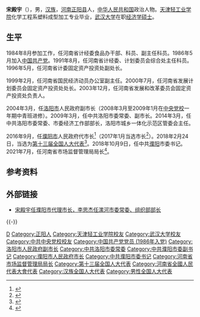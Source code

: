'''宋殿宇'''（{{bd|1963年|2月||catIdx=Song宋}}），男，[[汉族|汉族]]，[[河南|河南]][[正阳县|正阳县]]人，[[中华人民共和国|中华人民共和国]]政治人物。[[天津轻工业学院|天津轻工业学院]]化学工程系塑料成型加工专业毕业，[[武汉大学|武汉大学]]在职[[经济学|经济学]][[硕士|硕士]]。

== 生平 ==
1984年8月参加工作，任河南省计经委食品办干部、科员、副主任科员。1986年5月加入[[中国共产党|中国共产党]]。1991年8月，任河南省计经委、计划委员会综合处主任科员。1996年5月，任河南省计委固定资产投资处副处长。

1999年2月，任河南省国民经济动员办公室副主任。2000年7月，任河南省发展计划委员会固定资产投资处处长。2003年12月，任河南省发展和改革委员会固定资产投资处负责人。

2004年3月，任[[洛阳市|洛阳市]]人民政府副市长（2008年3月至2009年1月在[[中央党校|中央党校]]一年期中青班进修）。2009年3月，任中共洛阳市委常委、副市长。2014年3月，任中共洛阳市委常委、市委经济工作部部长，洛阳市城乡一体化示范区管委会主任。

2016年9月，任[[濮阳市|濮阳市]]人民政府代市长<ref>{{cite web |url=http://news.ifeng.com/a/20160919/49987679_0.shtml |language= |title=宋殿宇任濮阳市代市长 赵瑞东辞去市长职务(简历) |publisher=中国经济网 |date=2016年9月19日 |accessdate= |archive-date=2018年10月19日 |archive-url=https://web.archive.org/web/20181019211150/http://news.ifeng.com/a/20160919/49987679_0.shtml |dead-url=no }}</ref>（2017年1月当选市长<ref>{{cite news|title=河南濮阳市委副书记、代市长宋殿宇当选市长|url=http://www.thepaper.cn/newsDetail_forward_1598821|accessdate=2017-01-20|work=澎湃新闻|archive-date=2017-02-02|archive-url=https://web.archive.org/web/20170202000345/http://www.thepaper.cn/newsDetail_forward_1598821|dead-url=no}}</ref>）。2018年2月24日，当选为[[第十三届全国人大代表|第十三届全国人大代表]]<ref>{{Cite web|title=（受权发布）中华人民共和国第十三届全国人民代表大会代表名单-中新网|url=http://www.chinanews.com/gn/2018/02-25/8453959.shtml|accessdate=2021-02-13|work=中新网|archive-date=2018-02-27|archive-url=https://web.archive.org/web/20180227031724/http://www.chinanews.com/gn/2018/02-25/8453959.shtml|dead-url=no}}</ref>。2018年10月9日，任中共[[濮阳|濮阳]]市委书记。2021年7月，任河南省市场监督管理局局长<ref>{{Cite web|title=宋殿宇任河南省市场监督管理局党组书记 马林青不再担任(简历)_中国经济网——国家经济门户|url=http://district.ce.cn/newarea/sddy/202107/06/t20210706_36693799.shtml|access-date=2021-07-07|work=district.ce.cn|archive-date=2021-07-09|archive-url=https://web.archive.org/web/20210709190248/http://district.ce.cn/newarea/sddy/202107/06/t20210706_36693799.shtml|dead-url=no}}</ref>。

== 参考资料 ==
{{reflist}}

== 外部链接 ==
* [http://www.hntv.tv/2016/0919/85081.shtml 宋殿宇任濮阳市代理市长，李思杰任漯河市委常委、组织部部长]{{dead link|date=2017年12月 |bot=InternetArchiveBot |fix-attempted=yes }}

{{Authority control}}
{{-}}
{{start box}}
{{s-ppo|cpc}}
{{s-before|[[何雄|何雄]]}}
{{s-title|[[中国共产党濮阳市委员会|中国共产党濮阳市委员会]]书记|2018年10月－2021年7月}}
{{s-after|[[杨青玖|杨青玖]]}}
{{s-gov|prc}}
{{s-before|[[马林青|马林青]]}}
{{s-title|[[河南省市场监督管理局|河南省市场监督管理局]]局长|2021年7月－}}
{{s-inc}}
{{s-before|[[赵瑞东|赵瑞东]]}}
{{s-title|[[濮阳市人民政府|濮阳市人民政府]]市长|2016年9月－2018年9月}}
{{s-after|[[杨青玖|杨青玖]]}}
{{end box}}

{{DEFAULTSORT:Song宋}}
[[Category:宋姓|D]]
[[Category:正阳人|Category:正阳人]]
[[Category:天津轻工业学院校友|Category:天津轻工业学院校友]]
[[Category:武汉大学校友|Category:武汉大学校友]]
[[Category:中共中央党校校友|Category:中共中央党校校友]]
[[Category:中国共产党党员_(1986年入党)|Category:中国共产党党员 (1986年入党)]]
[[Category:洛阳市人民政府副市长|Category:洛阳市人民政府副市长]]
[[Category:中共洛阳市委常委|Category:中共洛阳市委常委]]
[[Category:中共濮阳市委副书记|Category:中共濮阳市委副书记]]
[[Category:濮阳市人民政府市长|Category:濮阳市人民政府市长]]
[[Category:中共濮阳市委书记|Category:中共濮阳市委书记]]
[[Category:河南省市场监督管理局局长|Category:河南省市场监督管理局局长]]
[[Category:第十三届全国人大代表|Category:第十三届全国人大代表]]
[[Category:河南省全國人民代表大會代表|Category:河南省全國人民代表大會代表]]
[[Category:汉族全国人大代表|Category:汉族全国人大代表]]
[[Category:男性全国人大代表|Category:男性全国人大代表]]